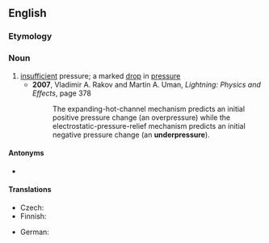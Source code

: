 ==English==

===Etymology===
{{prefix|en|under|pressure}}

===Noun===
{{en-noun}}

# [[insufficient]] pressure; a marked [[drop]] in [[pressure]]
#* '''2007''', Vladimir A. Rakov and Martin A. Uman, ''Lightning: Physics and Effects'', page 378
#*: The expanding-hot-channel mechanism predicts an initial positive pressure change (an overpressure) while the electrostatic-pressure-relief mechanism predicts an initial negative pressure change (an '''underpressure''').

====Antonyms====
* {{l|en|overpressure}}

====Translations====
{{trans-top|insufficient pressure}}
* Czech: {{t|cs|podtlak|m}}
* Finnish: {{t+|fi|alipaine}}
{{trans-mid}}
* German: {{t+|de|Unterdruck|m}}
{{trans-bottom}}